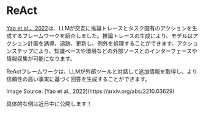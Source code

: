 # ReAct


[Yao et al.、2022](https://arxiv.org/abs/2210.03629)は、LLMが交互に推論トレースとタスク固有のアクションを生成するフレームワークを紹介しました。推論トレースの生成により、モデルはアクション計画を誘導、追跡、更新し、例外を処理することができます。アクションステップにより、知識ベースや環境などの外部ソースとのインターフェースや情報収集が可能になります。

ReActフレームワークは、LLMが外部ツールと対話して追加情報を取得し、より信頼性の高い事実に基づく回答を生成することができます。

<Screenshot src={REACT} alt="REACT" />
Image Source: [Yao et al., 2022](https://arxiv.org/abs/2210.03629)

具体的な例は近日中に公開します！